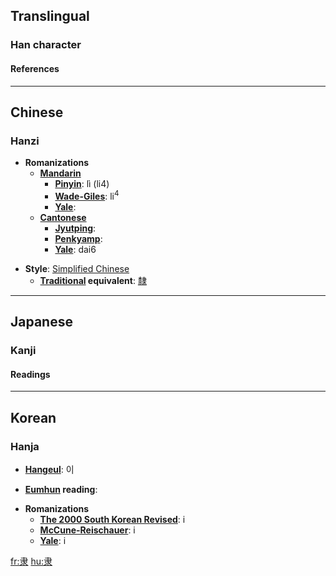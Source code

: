 {{see|隸}}<!-- may be replaced by zh-forms -->

==Translingual==
===Han character===
{{Han char|rn=171|rad=隶|as=00|sn=8|so=|four=|canj=中水 (LE)|cmean=subservient;  servant;  rad. 171}}
====References====
{{Han ref|kx=1363.220|dkj=41923|dj=1867.100|hdz=74323.010|uh=96B6|ud=38582}}
----

==Chinese==
===Hanzi===


* '''Romanizations'''
** '''[[Mandarin]]'''
*** '''[[Pinyin]]''': lì (li4)
*** '''[[Wade-Giles]]''': li<sup>4</sup>
*** '''[[Yale]]''': 
** '''[[Cantonese]]'''
*** '''[[Jyutping]]''':
*** '''[[Penkyamp]]''': 
*** '''[[Yale]]''': dai6

* '''Style''': [[Simplified Chinese]] 
** '''[[Traditional Chinese|Traditional]] equivalent''': [[隸]]



----

==Japanese==
===Kanji===


{{ja-kanji|grade=|rs=隶00|simple=}}
====Readings====
{{ja-readings|on=[[たい]] (tai), [[だい]] (dai), [[い]] (i)|kun=[[およぶ]] (oyobu)}}


 
----

==Korean==
===Hanja===

* '''[[Hangeul]]''': 이

* '''[[Eumhun]] reading''': 

* '''Romanizations'''
** '''[[The 2000 South Korean Revised Romanization|The 2000 South Korean Revised]]''': i
** '''[[McCune-Reischauer]]''': i
** '''[[Yale]]''': i


[[fr:隶]]
[[hu:隶]]